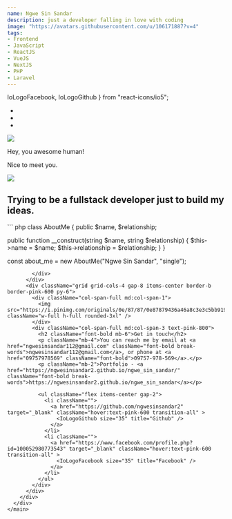 ```yaml
---
name: Ngwe Sin Sandar
description: just a developer falling in love with coding
image: "https://avatars.githubusercontent.com/u/106171887?v=4"
tags:
- Frontend
- JavaScript
- ReactJS
- VueJS
- NextJS
- PHP
- Laravel
---
```


  IoLogoFacebook,
  IoLogoGithub
} from "react-icons/io5";

<main className="w-full">
  <div className="border bg-pink-100 rounded-3xl relative">
    <ul className="flex gap-2 border-b border-pink-800 px-4 py-2">
      <li className="w-[20px] h-[20px] bg-pink-800 rounded-full"></li>
      <li className="w-[20px] h-[20px] bg-pink-800 rounded-full"></li>
      <li className="w-[20px] h-[20px] bg-pink-800 rounded-full"></li>
    </ul>
    <div className="px-4 md:px-10 py-4">
      <div className="flex md:justify-center border-b border-pink-600 pb-6">
        <div>
          <div className="w-[200px] h-[200px]">
            <img src="https://i.pinimg.com/originals/8b/a3/ae/8ba3aeda89533098e553bbd2e4cd7e82.gif" className="w-full h-full rounded-full" />
          </div>
          <div className="bg-pink-300 text-pink-800 border border-pink-800 absolute -top-5 left-[55%] px-1 md:px-4 py-2 rounded-md">
            <div className="absolute -bottom-3 -left-3">
              <BsArrowDownLeftCircleFill size="25" />
            </div>
            <p>Hey, you awesome human!</p>
            <p>Nice to meet you.</p>
          </div>
        </div>
      </div>
      <div className="grid grid-cols-4 gap-8 items-center border-b border-pink-600 py-6">
        <div className="col-span-full md:col-span-1">
          <img src="https://media.tenor.com/McUZ9VgyKqEAAAAi/tkthao219-peach.gif" className="w-full h-full rounded-3xl" />
        </div>
        <div className="col-span-full md:col-span-3 text-pink-800">
          <h2 className="font-bold mb-6">Trying to be a fullstack developer just to build my ideas.</h2>
``` php
class AboutMe {
  public $name, $relationship;

  public function __construct(string $name, string $relationship) {
    $this->name = $name;
    $this->relationship = $relationship;
  }
}

const about_me = new AboutMe("Ngwe Sin Sandar", "single");
```
        </div>
      </div>
      <div className="grid grid-cols-4 gap-8 items-center border-b border-pink-600 py-6">
        <div className="col-span-full md:col-span-1">
          <img src="https://i.pinimg.com/originals/0e/87/87/0e87879436a46a8c3e3c5bb91906606a.jpg" className="w-full h-full rounded-3xl" />
        </div>
        <div className="col-span-full md:col-span-3 text-pink-800">
          <h2 className="font-bold mb-6">Get in touch</h2>
          <p className="mb-4">You can reach me by email at <a href="ngwesinsandar112@gmail.com" className="font-bold break-words">ngwesinsandar112@gmail.com</a>, or phone at <a href="09757978569" className="font-bold">09757-978-569</a>.</p>
          <p className="mb-2">Portfolio - <a href="https://ngwesinsandar2.github.io/ngwe_sin_sandar/" className="font-bold break-words">https://ngwesinsandar2.github.io/ngwe_sin_sandar</a></p>

          <ul className="flex items-center gap-2">
            <li className="">
              <a href="https://github.com/ngwesinsandar2" target="_blank" className="hover:text-pink-600 transition-all" >
                <IoLogoGithub size="35" title="Github" />
              </a>
            </li>
            <li className="">
              <a href="https://www.facebook.com/profile.php?id=100052980773543" target="_blank" className="hover:text-pink-600 transition-all" >
                <IoLogoFacebook size="35" title="Facebook" />
              </a>
            </li>
          </ul>
        </div>
      </div>
    </div>
  </div>
</main>